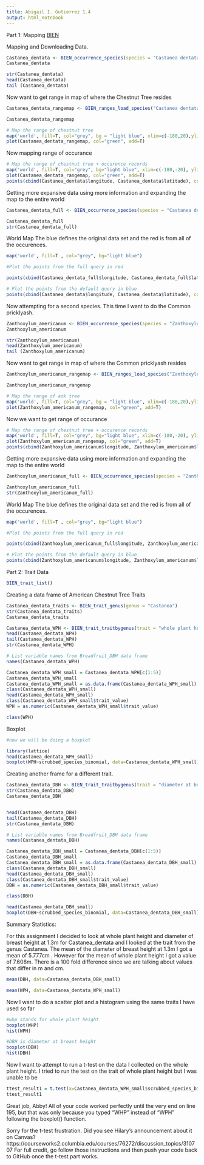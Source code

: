 ```yaml
---
title: Abigail I. Gutierrez 1.4 
output: html_notebook
---
```


Part 1: Mapping 
[BIEN](http://biendata.org) 

Mapping and Downloading Data. 

```r
Castanea_dentata <- BIEN_occurrence_species(species = "Castanea dentata")  
Castanea_dentata 

str(Castanea_dentata)
head(Castanea_dentata)
tail (Castanea_dentata) 

```

Now want to get range in map of where the Chestnut Tree resides 
```r
Castanea_dentata_rangemap <- BIEN_ranges_load_species("Castanea dentata")

Castanea_dentata_rangemap 

# Map the range of chestnut tree
map('world', fill=T, col="grey", bg = "light blue", xlim=c(-180,20),ylim=c(-60,80))
plot(Castanea_dentata_rangemap, col="green", add=T) 

```
Now mapping range of occurance 
```r
# Map the range of chestnut tree + occurence records
map('world', fill=T, col="grey", bg="light blue", xlim=c(-180,-20), ylim=c(-60, 80))
plot(Castanea_dentata_rangemap, col="green", add=T)
points(cbind(Castanea_dentata$longitude, Castanea_dentata$latitude), col="blue", pch=20, cex=1) 
```

Getting more expansive data using more information and expanding the map to the entire world 

```r

Castanea_dentata_full <- BIEN_occurrence_species(species = "Castanea dentata",cultivated = T,only.new.world = T,all.taxonomy = T,native.status = T,observation.type = T,political.boundaries = T)

Castanea_dentata_full 
str(Castanea_dentata_full) 

```
 World Map 
 The blue defines the original data set and the red is from all of the occurences. 
 
```r
map('world', fill=T , col="grey", bg="light blue")

#Plot the points from the full query in red

points(cbind(Castanea_dentata_full$longitude, Castanea_dentata_full$latitude), col="red", pch=20, cex=1)

# Plot the points from the default query in blue
points(cbind(Castanea_dentata$longitude, Castanea_dentata$latitude), col="blue", pch=20, cex=1) 
```
 Now attempting for a second species. This time I want to do the Common pricklyash. 
```r
Zanthoxylum_americanum <- BIEN_occurrence_species(species = "Zanthoxylum americanum")  
Zanthoxylum_americanum

str(Zanthoxylum_americanum)
head(Zanthoxylum_americanum)
tail (Zanthoxylum_americanum)  
```
 Now want to get range in map of where the Common pricklyash resides  
```r
Zanthoxylum_americanum_rangemap <- BIEN_ranges_load_species("Zanthoxylum americanum")

Zanthoxylum_americanum_rangemap 

# Map the range of aok tree
map('world', fill=T, col="grey", bg = "light blue", xlim=c(-180,20),ylim=c(-60,80))
plot(Zanthoxylum_americanum_rangemap, col="green", add=T)  
```
 Now we want to get range of occurance 
```r
# Map the range of chestnut tree + occurence records
map('world', fill=T, col="grey", bg="light blue", xlim=c(-180,-20), ylim=c(-60, 80))
plot(Zanthoxylum_americanum_rangemap, col="green", add=T)
points(cbind(Zanthoxylum_americanum$longitude, Zanthoxylum_americanum$latitude), col="blue", pch=20, cex=1)  
```
 Getting more expansive data using more information and expanding the map to the entire world 
```r
Zanthoxylum_americanum_full <- BIEN_occurrence_species(species = "Zanthoxylum americanum",cultivated = T,only.new.world = T,all.taxonomy = T,native.status = T,observation.type = T,political.boundaries = T)

Zanthoxylum_americanum_full 
str(Zanthoxylum_americanum_full)  
```

World Map 
The blue defines the original data set and the red is from all of the occurences.  
 
```r
map('world', fill=T , col="grey", bg="light blue")

#Plot the points from the full query in red

points(cbind(Zanthoxylum_americanum_full$longitude, Zanthoxylum_americanum_full$latitude), col="red", pch=20, cex=1)

# Plot the points from the default query in blue
points(cbind(Zanthoxylum_americanum$longitude, Zanthoxylum_americanum$latitude), col="blue", pch=20, cex=1) 

```
 
 Part 2: Trait Data 
```r
BIEN_trait_list() 
```
Creating a data frame of American Chestnut Tree Traits 

```r
Castanea_dentata_traits <- BIEN_trait_genus(genus = "Castanea")
str(Castanea_dentata_traits)
Castanea_dentata_traits
```
```r
Castanea_dentata_WPH <- BIEN_trait_traitbygenus(trait = "whole plant height", genus = "Castanea")
head(Castanea_dentata_WPH)
tail(Castanea_dentata_WPH)
str(Castanea_dentata_WPH)

# List variable names from Breadfruit_DBH data frame
names(Castanea_dentata_WPH)

Castanea_dentata_WPH_small = Castanea_dentata_WPH[c(1:5)]
Castanea_dentata_WPH_small
Castanea_dentata_WPH_small = as.data.frame(Castanea_dentata_WPH_small)
class(Castanea_dentata_WPH_small)
head(Castanea_dentata_WPH_small)
class(Castanea_dentata_WPH_small$trait_value)
WPH = as.numeric(Castanea_dentata_WPH_small$trait_value)

class(WPH) 

```
Boxplot 
```r
#now we will be doing a boxplot

library(lattice)
head(Castanea_dentata_WPH_small)
boxplot(WPH~scrubbed_species_binomial, data=Castanea_dentata_WPH_small) 
```

 Creating another frame for a different trait. 
```r
Castanea_dentata_DBH <- BIEN_trait_traitbygenus(trait = "diameter at breast height (1.3 m)", genus = "Castanea")
str(Castanea_dentata_DBH)
Castanea_dentata_DBH


head(Castanea_dentata_DBH)
tail(Castanea_dentata_DBH)
str(Castanea_dentata_DBH)

# List variable names from Breadfruit_DBH data frame
names(Castanea_dentata_DBH)

Castanea_dentata_DBH_small = Castanea_dentata_DBH[c(1:5)]
Castanea_dentata_DBH_small
Castanea_dentata_DBH_small = as.data.frame(Castanea_dentata_DBH_small)
class(Castanea_dentata_DBH_small)
head(Castanea_dentata_DBH_small)
class(Castanea_dentata_DBH_small$trait_value)
DBH = as.numeric(Castanea_dentata_DBH_small$trait_value)

class(DBH) 

head(Castanea_dentata_DBH_small)
boxplot(DBH~scrubbed_species_binomial, data=Castanea_dentata_DBH_small)  

```
 
 Summary Statistics: 
 
 For this assignment I decided to look at whole plant height and diameter of breast height at 1.3m for Castanea_dentata and I looked at the trait from the genus Castanea. The mean of the diameter of breast height at 1.3m I got a mean of 5.777cm . However for the mean of whole plant height I got a value of 7.608m. There is a 100 fold difference since we are talking about values that differ in m and cm.   
 
```r
mean(DBH, data=Castanea_dentata_DBH_small)

mean(WPH, data=Castanea_dentata_WPH_small)

```
 
 Now I want to do a scatter plot and a histogram using the same traits I have used so far 
```r
#whp stands for whole plant height 
boxplot(WHP)
hist(WPH) 

#DBH is diameter at breast height 
boxplot(DBH)
hist(DBH) 

```
 Now I want to attempt to run a t-test on the data I collected on the whole plant height. I tried to run the test on the trait of whole plant height but I was unable to be 
```r

ttest_result1 = t.test(x=Castanea_dentata_WPH_small$scrubbed_species_binomial, y=Castanea_dentata_WPH_small$trait_value, paired=TRUE, alternative="two.sided")
ttest_result1 
```
 
Great job, Abby! All of your code worked perfectly until the very end on line 195, but that was only because you typed "WHP" instead of "WPH" following the boxplot() function.

Sorry for the t-test frustration. Did you see Hilary's announcement about it on Canvas? https://courseworks2.columbia.edu/courses/76272/discussion_topics/310707
For full credit, go follow those instructions and then push your code back to GitHub once the t-test part works.